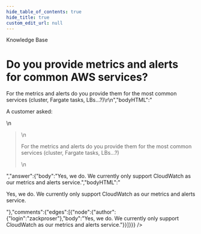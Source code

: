 ```yaml
---
hide_table_of_contents: true
hide_title: true
custom_edit_url: null
---
```



<CenterLayout>
<span class="title">Knowledge Base</span>
<h1>Do you provide metrics and alerts for common AWS services?</h1>
<GitHub json={{"id":"D_kwDOF8slf84AOB0Q","number":52,"author":{"login":"zackproser"},"title":"Do you provide metrics and alerts for common AWS services?","body":"A customer asked: \r\n> For the metrics and alerts do you provide them for the most common services (cluster, Fargate tasks, LBs...?)\r\n","bodyHTML":"<p dir=\"auto\">A customer asked:</p>\n<blockquote>\n<p dir=\"auto\">For the metrics and alerts do you provide them for the most common services (cluster, Fargate tasks, LBs...?)</p>\n</blockquote>","answer":{"body":"Yes, we do. We currently only support CloudWatch as our metrics and alerts service.","bodyHTML":"<p dir=\"auto\">Yes, we do. We currently only support CloudWatch as our metrics and alerts service.</p>"},"comments":{"edges":[{"node":{"author":{"login":"zackproser"},"body":"Yes, we do. We currently only support CloudWatch as our metrics and alerts service."}}]}}} />

</CenterLayout>
  

<!-- ##DOCS-SOURCER-START
{
  "sourcePlugin": "github-discussions",
  "hash": "06b85128dc2f7ddaf18921c1b49a6430"
}
##DOCS-SOURCER-END -->
